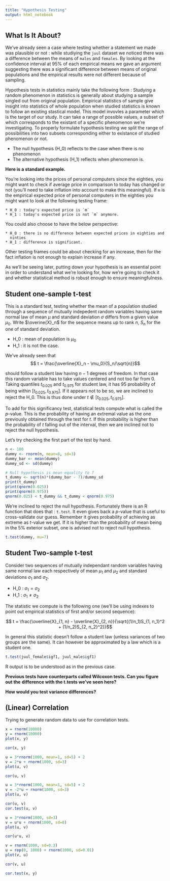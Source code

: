 ```yaml
---
title: "Hypothesis Testing"
output: html_notebook
---
```


## What Is It About?

We've already seen a case where testing whether a statement we made was 
plausible or not : while studiying the `juul` dataset we noticed there was a 
difference between the means of `males` and `females`. By looking at the 
confidence interval at 95% of each empirical means we gave an argument 
suggesting there was a significant difference between means of original 
populations and the empirical results were not different because of sampling. 

Hypothesis tests in statistics mainly take the following form : Studying a 
random phenomenon in statistics is generally about studying a sample
singled out from original population. Empirical statistics of sample give 
insight into statistics of whole population when studied statistics is known to 
follow an existing stastical model. This model invovles a parameter which is the 
target of our study. It can take a range of possible values, a subset of which
corresponds to the existant of a specific phenomenon we're investigating. To 
properly formulate hypothesis testing we split the range of possibilities into 
two subsets corresponding either to existance of studied phenomenon or not. 

* The null hypothesis (H_0) reflects to the case when there is no phenomenon
* The alternative hypothesis (H_1) reflects when phenomenon is.

**Here is a standard example.**

You're looking into the prices of personal computers since the eighties, you 
might want to check if average price in comparison to today has changed or not
(you'll need to take inflation into account to make this meaningful). If `m` is 
the empirical expected price of personal computers in the eighties you might 
want to look at the following testing frame:

    * H_0 : today's expected price is `m`
    * H_1 : today's expected price is not `m` anymore.

You could also choose to have the below perspective:

    * H_0 : there is no difference between expected prices in eighties and 
      ninties
    * H_1 : difference is significant.
    
Other testing frames could be about checking for an increase, then for the fact
inflation is not enough to explain increase if any.

As we'll be seeing later, putting down your hypothesis is an essential point in
order to understand what we're looking for, how we're going to check it and 
whether statistical method is robust enough to ensure meaningfulness.

## Student one-sample t-test

This is a standard test, testing whether the mean of a population studied 
through a sequence of mutually indepedent random variables having same normal
law of mean $\mu$ and standard deviation $\sigma$ differs from a given value 
$\mu_0$. Write $\overine{X}_n$ for the sequence means up to rank $n$, $S_n$ for
the one of standard deviation.

* H_0 : mean of population is $\mu_0$
* H_1 : it is not the case.

We've already seen that 
$$ t = \frac{\overline{X}_n - \mu_0}{S_n/\sqrt{n}}$$

should follow a student law having $n-1$ degrees of freedom. In that case this 
random variable has to take values centered and not too far from $0$. Taking 
quantiles $t_{0.025}$ and $t_{0.975}$ for student law, it has $95%$ probability 
of being within $[t_{0.025}, t_{0.975}]$. If it appears not to be so, we are 
inclined to reject the H_0. This is thus done under $t \notin [t_{0.025}, t_{0.975}]$.

To add for this significancy test, statistical tests compute what is called the 
$p$-value. This is the probability of having an extremal value as the one 
previously obtained through the test for $t$. If this probability is higher than
the probability of $t$ falling out of the interval, then we are inclined not to 
reject the null hypothesis. 

Let's try checking the first part of the test by hand.

```r
n <- 100
dummy <- rnorm(n, mean=8, sd=3)
dummy_bar <- mean(dummy)
dummy_sd <- sd(dummy)

# Null hypothesis is mean equality to 7
t_dummy <- sqrt(n)*(dummy_bar - 7)/dummy_sd
print(t_dummy)
print(qnorm(0.025))
print(qnorm(0.975))
qnorm(0.025) < t_dummy && t_dummy < qnorm(0.975) 
```

We're inclined to reject the null hypothesis. Fortunately there is an R function
that does that : `t.test`. It even gives back a $p$-value that is useful to 
cross-validate our guess. Remember it gives probability of achieving as extreme
as $t$-value we get. If it is higher than the probability of mean being in the 
5% exterior subset, one is advised not to reject null hypothesis.

```r
t.test(dummy, mu=7)
```

## Student Two-sample t-test

Consider two sequences of mutually independant random variables having same normal
law each respectively of mean $\mu_1$ and $\mu_2$ and standard deviations
$\sigma_1$ and $\sigma_2$. 

* H_0 : $\sigma_1 = \sigma_2$
* H_1 : $\sigma_1 \neq \sigma_2$

The statistic we compute is the following one (we'll be using indexes to point
out empirical statistics of first and/or second sequence):

$$ t = \frac{\overline{X}_{1, n} - \overline{X}_{2, n}}{\sqrt{(1/n_1)S_{1, n_1}^2 + (1/n_2)S_{2, n_2}^2}}$$

In general this statistic doesn't follow a student law (unless variances of two
groups are the same). It can however be approximated by a law which is a student
one.

```r
t.test(juul_female$igf1, juul_male$igf1)
```

R output is to be understood as in the previous case. 

**Previous tests have counterparts called Wilcoxon tests. Can you figure out the**
**difference with the t.tests we've seen here?**

**How would you test variance differences?**

## (Linear) Correlation

Trying to generate random data to use for correlation tests.

```r
x = rnorm(10000)
y = rnorm(10000)
plot(x, y)
```

```r
cor(x, y)
```

```r
u = 3*rnorm(1000, mean=1, sd=5) + 2
v = 2*u + rnorm(1000, sd=3)
plot(u, v)
```

```r
cor(u, v)
```

```r
u = 3*rnorm(1000, mean=1, sd=5) + 2
v = -2*u + rnorm(1000, sd=3)
plot(u, v)
```

```r
cor(u, v)
cor.test(u, v)
```

```r
u = 3*rnorm(1000, sd=3)
v = u*u + rnorm(1000, sd=8)
plot(u, v)
```

```r
cor(u*u, v)
```

```r
v = rnorm(1000, sd=0.3)
u = rep(0, 1000) + rnorm(1000, sd=0.01)
plot(v, u)
```

```r
cor(v, u)
```

```r
cor.test(x, y)
```



